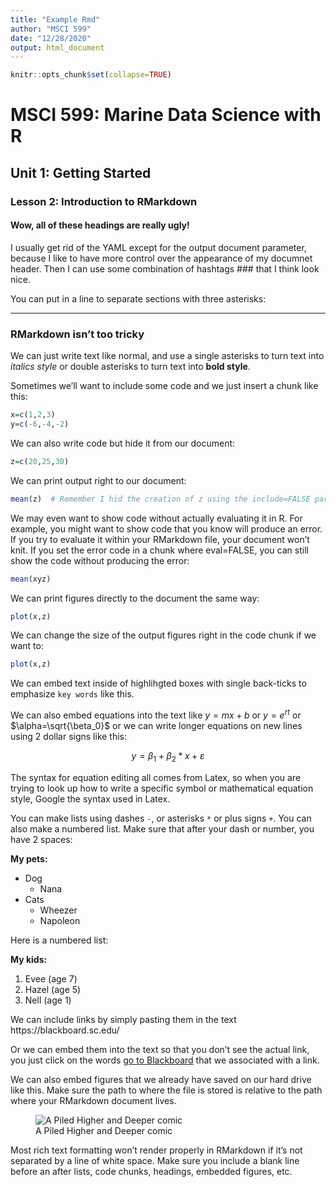```yaml
---
title: "Example Rmd"
author: "MSCI 599"
date: "12/28/2020"
output: html_document
---
```


```r
knitr::opts_chunk$set(collapse=TRUE) 
```

# MSCI 599: Marine Data Science with R
## Unit 1: Getting Started
### Lesson 2: Introduction to RMarkdown
#### Wow, all of these headings are really ugly!

I usually get rid of the YAML except for the output document parameter, because I like to have more control over the appearance of my documnet header. Then I can use some combination of hashtags ### that I think look nice.

You can put in a line to separate sections with three asterisks:

***

### RMarkdown isn't too tricky

We can just write text like normal, and use a single asterisks to turn text into *italics style* or double asterisks to turn text into **bold style**. 

Sometimes we'll want to include some code and we just insert a chunk like this:

```r
x=c(1,2,3)
y=c(-6,-4,-2)
```

We can also write code but hide it from our document:

```r
z=c(20,25,30)
```

We can print output right to our document:

```r
mean(z)  # Remember I hid the creation of z using the include=FALSE parameter
```

We may even want to show code without actually evaluating it in R. For example, you might want to show code that you know will produce an error. If you try to evaluate it within your RMarkdown file, your document won't knit. If you set the error code in a chunk where eval=FALSE, you can still show the code without producing the error:

```r
mean(xyz)
```

We can print figures directly to the document the same way:

```r
plot(x,z)
```

We can change the size of the output figures right in the code chunk if we want to:

```r
plot(x,z)
```

We can embed text inside of highlihgted boxes with single back-ticks to emphasize `key words` like this. 

We can also embed equations into the text like $y = mx + b$ or $y = e^{rt}$ or $\alpha=\sqrt{\beta_0}$ or we can write longer equations on new lines using 2 dollar signs like this:

$$y = \beta_1 + \beta_2*x + \varepsilon$$

The syntax for equation editing all comes from Latex, so when you are trying to look up how to write a specific symbol or mathematical equation style, Google the syntax used in Latex.

You can make lists using dashes `-`, or asterisks `*` or plus signs `+`. You can also make a numbered list. Make sure that after your dash or number, you have 2 spaces:

**My pets:**

*  Dog
   +  Nana
*  Cats
   +  Wheezer
   +  Napoleon
   
Here is a numbered list:

**My kids:**

1.  Evee (age 7)
2.  Hazel (age 5)
3.  Nell (age 1)

We can include links by simply pasting them in the text https://blackboard.sc.edu/

Or we can embed them into the text so that you don't see the actual link, you just click on the words [go to Blackboard](https://blackboard.sc.edu/) that we associated with a link.


We can also embed figures that we already have saved on our hard drive like this. Make sure the path to where the file is stored is relative to the path where your RMarkdown document lives.

![A Piled Higher and Deeper comic](figs/PhD_coding.png)

Most rich text formatting won't render properly in RMarkdown if it's not separated by a line of white space. Make sure you include a blank line before an after lists, code chunks, headings, embedded figures, etc. 




